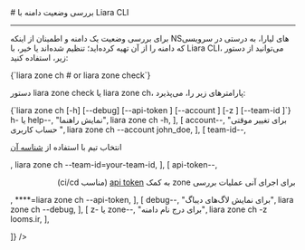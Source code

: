 

<Layout>
<Head>
<title>مستندات بررسی وضعیت یک دامنه با Liara CLI - لیارا</title>
<meta property="og:title" content="مستندات خدمات رایانش ابری لیارا" />
<meta property="og:description" content="مستندات مربوط به نحوه بررسی وضعیت یک دامنه در رابط کاربری خط فرمان لیارا"  />
</Head>
# بررسی وضعیت دامنه با Liara CLI
<hr className="mb-2" />

برای 
بررسی وضعیت یک دامنه و اطمینان از اینکه NSهای لیارا، به درستی در سرویسی که دامنه را از آن تهیه کرده‌اید؛ تنظیم شده‌اند یا خیر، با Liara CLI،
می‌توانید از دستور زیر، استفاده کنید: 

<div className="h-2" />
<div dir="ltr">
<Highlight className='bash'>
{`liara zone ch # or liara zone check`}
</Highlight>
</div>
<div className="h-2" />
<Asciinema id="check-dns-status-using-cli" />


<Section id="command-parameters" title="پارامترهای دستور" />

دستور <Important>liara zone check</Important> یا <Important>liara zone ch</Important>، پارامترهای زیر را، می‌پذیرد:

<div className="h-2" />
<div dir="ltr">
<Highlight className='bash'>
{`liara zone ch [-h] [--debug] [--api-token <value>] [--account <value>] 
[-z <value>] [--team-id <value>]`}
</Highlight>
</div>

<Table headers={[
  "پارامتر",
  "توضیحات",
  "مثال",
]} data={[
  [
    <Important>h- یا help--</Important>,
    "نمایش راهنما",
    <Important>liara zone ch -h</Important>,
  ],
  [
    <Important>account--</Important>,
    "برای تغییر موقتی حساب کاربری ",
    <Important>liara zone ch --account john_doe</Important>,
  ],
   [
    <Important>team-id--</Important>,
    <p>انتخاب تیم با استفاده از <a href="/references/api/about/#team-id" className="text-[#2196f3]">شناسه آن</a></p>,
    <Important>liara zone ch --team-id=your-team-id</Important>,
  ],
  [
    <Important>api-token--</Important>,
    <div dir="rtl">
    <p> برای اجرای آنی عملیات بررسی zone به کمک <a href="/references/api/about" className="text-[#2196f3] ">api token</a> (مناسب ci/cd)</p>
    </div>,
    <Important>****=liara zone ch --api-token</Important>,
  ],
  [
    <Important>debug--</Important>,
    "برای نمایش لاگ‌های دیباگ",
    <Important>liara zone ch --debug</Important>,
  ],
  [
    <Important>z- یا zone--</Important>,
    "برای درج نام دامنه",
    <Important>liara zone ch -z looms.ir</Important>,
  ],
  
]} />
<div className="h-3" />

</Layout>